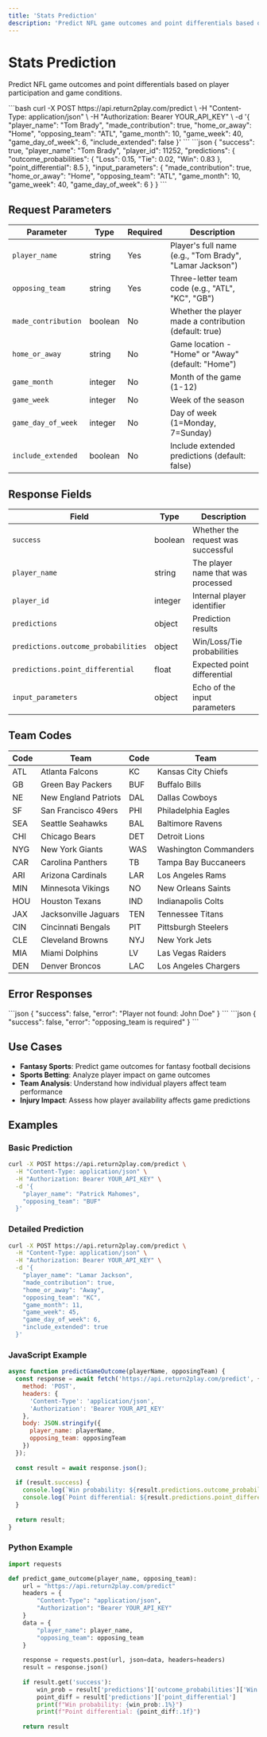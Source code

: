 ```yaml
---
title: 'Stats Prediction'
description: 'Predict NFL game outcomes and point differentials based on player participation'
---
```


# Stats Prediction

Predict NFL game outcomes and point differentials based on player participation and game conditions.

<RequestExample>
```bash
curl -X POST https://api.return2play.com/predict \
  -H "Content-Type: application/json" \
  -H "Authorization: Bearer YOUR_API_KEY" \
  -d '{
    "player_name": "Tom Brady",
    "made_contribution": true,
    "home_or_away": "Home",
    "opposing_team": "ATL",
    "game_month": 10,
    "game_week": 40,
    "game_day_of_week": 6,
    "include_extended": false
  }'
```
</RequestExample>

<ResponseExample>
```json
{
  "success": true,
  "player_name": "Tom Brady",
  "player_id": 11252,
  "predictions": {
    "outcome_probabilities": {
      "Loss": 0.15,
      "Tie": 0.02,
      "Win": 0.83
    },
    "point_differential": 8.5
  },
  "input_parameters": {
    "made_contribution": true,
    "home_or_away": "Home",
    "opposing_team": "ATL",
    "game_month": 10,
    "game_week": 40,
    "game_day_of_week": 6
  }
}
```
</ResponseExample>

## Request Parameters

| Parameter | Type | Required | Description |
|-----------|------|----------|-------------|
| `player_name` | string | Yes | Player's full name (e.g., "Tom Brady", "Lamar Jackson") |
| `opposing_team` | string | Yes | Three-letter team code (e.g., "ATL", "KC", "GB") |
| `made_contribution` | boolean | No | Whether the player made a contribution (default: true) |
| `home_or_away` | string | No | Game location - "Home" or "Away" (default: "Home") |
| `game_month` | integer | No | Month of the game (1-12) |
| `game_week` | integer | No | Week of the season |
| `game_day_of_week` | integer | No | Day of week (1=Monday, 7=Sunday) |
| `include_extended` | boolean | No | Include extended predictions (default: false) |

## Response Fields

| Field | Type | Description |
|-------|------|-------------|
| `success` | boolean | Whether the request was successful |
| `player_name` | string | The player name that was processed |
| `player_id` | integer | Internal player identifier |
| `predictions` | object | Prediction results |
| `predictions.outcome_probabilities` | object | Win/Loss/Tie probabilities |
| `predictions.point_differential` | float | Expected point differential |
| `input_parameters` | object | Echo of the input parameters |

## Team Codes

| Code | Team | Code | Team |
|------|------|------|------|
| ATL | Atlanta Falcons | KC | Kansas City Chiefs |
| GB | Green Bay Packers | BUF | Buffalo Bills |
| NE | New England Patriots | DAL | Dallas Cowboys |
| SF | San Francisco 49ers | PHI | Philadelphia Eagles |
| SEA | Seattle Seahawks | BAL | Baltimore Ravens |
| CHI | Chicago Bears | DET | Detroit Lions |
| NYG | New York Giants | WAS | Washington Commanders |
| CAR | Carolina Panthers | TB | Tampa Bay Buccaneers |
| ARI | Arizona Cardinals | LAR | Los Angeles Rams |
| MIN | Minnesota Vikings | NO | New Orleans Saints |
| HOU | Houston Texans | IND | Indianapolis Colts |
| JAX | Jacksonville Jaguars | TEN | Tennessee Titans |
| CIN | Cincinnati Bengals | PIT | Pittsburgh Steelers |
| CLE | Cleveland Browns | NYJ | New York Jets |
| MIA | Miami Dolphins | LV | Las Vegas Raiders |
| DEN | Denver Broncos | LAC | Los Angeles Chargers |

## Error Responses

<ResponseExample>
```json
{
  "success": false,
  "error": "Player not found: John Doe"
}
```
</ResponseExample>

<ResponseExample>
```json
{
  "success": false,
  "error": "opposing_team is required"
}
```
</ResponseExample>

## Use Cases

- **Fantasy Sports**: Predict game outcomes for fantasy football decisions
- **Sports Betting**: Analyze player impact on game outcomes
- **Team Analysis**: Understand how individual players affect team performance
- **Injury Impact**: Assess how player availability affects game predictions

## Examples

### Basic Prediction
```bash
curl -X POST https://api.return2play.com/predict \
  -H "Content-Type: application/json" \
  -H "Authorization: Bearer YOUR_API_KEY" \
  -d '{
    "player_name": "Patrick Mahomes",
    "opposing_team": "BUF"
  }'
```

### Detailed Prediction
```bash
curl -X POST https://api.return2play.com/predict \
  -H "Content-Type: application/json" \
  -H "Authorization: Bearer YOUR_API_KEY" \
  -d '{
    "player_name": "Lamar Jackson",
    "made_contribution": true,
    "home_or_away": "Away",
    "opposing_team": "KC",
    "game_month": 11,
    "game_week": 45,
    "game_day_of_week": 6,
    "include_extended": true
  }'
```

### JavaScript Example
```javascript
async function predictGameOutcome(playerName, opposingTeam) {
  const response = await fetch('https://api.return2play.com/predict', {
    method: 'POST',
    headers: {
      'Content-Type': 'application/json',
      'Authorization': 'Bearer YOUR_API_KEY'
    },
    body: JSON.stringify({
      player_name: playerName,
      opposing_team: opposingTeam
    })
  });
  
  const result = await response.json();
  
  if (result.success) {
    console.log(`Win probability: ${result.predictions.outcome_probabilities.Win}`);
    console.log(`Point differential: ${result.predictions.point_differential}`);
  }
  
  return result;
}
```

### Python Example
```python
import requests

def predict_game_outcome(player_name, opposing_team):
    url = "https://api.return2play.com/predict"
    headers = {
        "Content-Type": "application/json",
        "Authorization": "Bearer YOUR_API_KEY"
    }
    data = {
        "player_name": player_name,
        "opposing_team": opposing_team
    }
    
    response = requests.post(url, json=data, headers=headers)
    result = response.json()
    
    if result.get('success'):
        win_prob = result['predictions']['outcome_probabilities']['Win']
        point_diff = result['predictions']['point_differential']
        print(f"Win probability: {win_prob:.1%}")
        print(f"Point differential: {point_diff:.1f}")
    
    return result
``` 